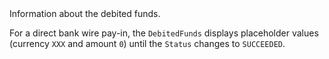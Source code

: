   
<ParamField body="DebitedFunds" type="object">     
Information about the debited funds.

For a direct bank wire pay-in, the `DebitedFunds` displays placeholder values (currency `XXX` and amount `0`) until the `Status` changes to `SUCCEEDED`.
<Expandable title="properties">  
<Currency5 />    
<Amount1 />  
</Expandable> 
</ParamField>